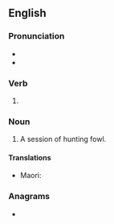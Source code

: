 ==English==

===Pronunciation===
* {{IPA|/ˈfaʊlɪŋ/|lang=en}}
* {{homophones|fouling|lang=en}}

===Verb===
{{head|en|verb form}}

# {{present participle of|fowl|lang=en|nocat=1}}

===Noun===
{{en-noun}}

# A session of hunting fowl.

====Translations====
{{trans-top|}}
* Maori: {{t|mi|mahi manu}}
{{trans-mid}}
{{trans-bottom}}

===Anagrams===
* {{anagrams|en|a=fgilnow|Wilfong|flowing|folwing|wolfing}}